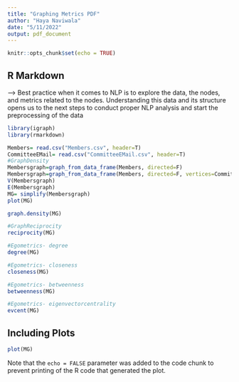 ```yaml
---
title: "Graphing Metrics PDF"
author: "Haya Naviwala"
date: "5/11/2022"
output: pdf_document
---
```


```r
knitr::opts_chunk$set(echo = TRUE)
```

## R Markdown

--> Best practice when it comes to NLP is to explore the data, the nodes, and metrics related to the nodes. Understanding this data and its structure opens us to the next steps to conduct proper NLP analysis and start the preprocessing of the data


```r
library(igraph)
library(rmarkdown)

Members= read.csv("Members.csv", header=T)
CommitteeEMail= read.csv("CommitteeEMail.csv", header=T)
#GraphDensity
Membersgraph=graph_from_data_frame(Members, directed=F)
Membersgraph=graph_from_data_frame(Members, directed=F, vertices=CommitteeEMail)
V(Membersgraph)
E(Membersgraph)
MG= simplify(Membersgraph)
plot(MG)

graph.density(MG)

#GraphReciprocity
reciprocity(MG)

#Egometrics- degree
degree(MG)

#Egometrics- closeness
closeness(MG)

#Egometrics- betweenness
betweenness(MG)

#Egometrics- eigenvectorcentrality
evcent(MG)


```

## Including Plots

```r
plot(MG)
```

Note that the `echo = FALSE` parameter was added to the code chunk to prevent printing of the R code that generated the plot.
